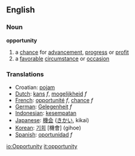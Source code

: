 {{See|Opportunity}}
==English==

{{rank|begin|wait|laughed|791|opportunity|lines|personal|due}}

===Noun===
'''opportunity'''
# a [[chance]] for [[advancement]], [[progress]] or [[profit]]
# a [[favorable]] [[circumstance]] or [[occasion]]

===Translations===
*Croatian: [[:hr:pojam|pojam]]
*[[Dutch]]: [[kans]] ''f'', [[mogelijkheid]] ''f''
*[[French]]: [[opportunité]] ''f'', [[chance]] ''f''
*[[German]]: [[Gelegenheit]] ''f''
*[[Indonesian]]: [[sempat|kesempatan]]
*[[Japanese]]: [[機会]] ([[きかい]], kikai)
*[[Korean]]: [[기회]] [機會] (gihoe)
*[[Spanish]]: [[oportunidad]] ''f''

[[io:Opportunity]]
[[it:opportunity]]